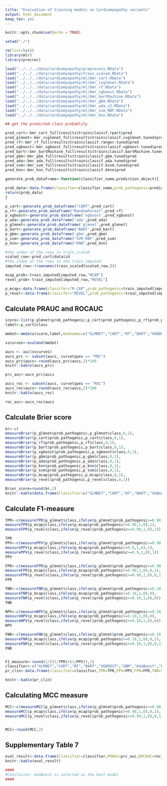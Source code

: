 ```yaml
---
title: "Evaluation of training models on Cardiomyopathy variants"
output: html_document
keep_tex: yes
---
```


```r
knitr::opts_chunk$set(echo = TRUE)
```

```r
setwd("./")

rm(list=ls())
library(mlr)
library(precrec)

load("../../../data/cardiomyopathy/preprocess.RData")
load("../../../data/cardiomyopathy/train_scaled.RData")
load("../../../data/cardiomyopathy/ml/bmr_cart.RData")
load("../../../data/cardiomyopathy/ml/bmr_cvglmnet.RData")
load("../../../data/cardiomyopathy/ml/bmr_rf.RData")
load("../../../data/cardiomyopathy/ml/bmr_xgboost.RData")
load("../../../data/cardiomyopathy/ml/bmr_bartMachine.RData")
load("../../../data/cardiomyopathy/ml/bmr_gbm.RData")
load("../../../data/cardiomyopathy/ml/bmr_ada_v2.RData")
load("../../../data/cardiomyopathy/ml/bmr_svm_RBF.RData")
load("../../../data/cardiomyopathy/ml/bmr_knn.RData")
```

 

```r
## get the predicted class probablity

pred_cart<-bmr_cart_full$results$train$classif.rpart$pred
pred_glmnet<-bmr_cvglmnet_full$results$train$classif.cvglmnet.tuned$pred
pred_rf<-bmr_rf_full$results$train$classif.ranger.tuned$pred
pred_xgboost<-bmr_xgboost_full$results$train$classif.xgboost.tuned$pred
pred_bart<-bmr_bartMachine_full$results$train$classif.bartMachine.tuned$pred
pred_gbm<-bmr_gbm_full$results$train$classif.gbm.tuned$pred
pred_ada<-bmr_ada_full$results$train$classif.ada.tuned$pred
pred_svm<-bmr_svm_full$results$train$classif.ksvm.tuned$pred
pred_knn<-bmr_knn_full$results$train$classif.kknn$pred

generate_prob_dataframe<-function(classifier_name,prediction_object){

prob_data<-data.frame(classifier=classifier_name,prob_pathogenic=prediction_object$data$prob.1,class=prediction_object$data$truth)                     
return(prob_data)
}

p_cart<-generate_prob_dataframe("CART",pred_cart)
p_rf<-generate_prob_dataframe("RandomForest",pred_rf)
p_xgboost<-generate_prob_dataframe('xgboost',pred_xgboost)
p_ada<-generate_prob_dataframe('ada',pred_ada)
p_glmnet<-generate_prob_dataframe('glmnet',pred_glmnet)
p_bart<-generate_prob_dataframe('BART',pred_bart)
p_gbm<-generate_prob_dataframe('gbm',pred_gbm)
p_svm<-generate_prob_dataframe("SVM_RBF",pred_svm)
p_knn<-generate_prob_dataframe("KNN",pred_knn)

#the index of the rows in train_scaled
scaled_row<-pred_cart$data$id
#the index of the rows in the train_imputed
imputed_row<-(rownames(train_scaled[scaled_row,]))

mcap_prob<-train_imputed[imputed_row,"MCAP"]
revel_prob<-train_imputed[imputed_row,"REVEL"]

p_mcap<-data.frame(classifer="M-CAP",prob_pathogenic=train_imputed[imputed_row,"MCAP"],class=train_imputed[imputed_row,]$pathogenic)
p_revel<-data.frame(classifer="REVEL",prob_pathogenic=train_imputed[imputed_row,"REVEL"],class=train_imputed[imputed_row,]$pathogenic)


```


## Calculate PRAUC and ROCAUC
```r
score<-list(p_glmnet$prob_pathogenic,p_cart$prob_pathogenic,p_rf$prob_pathogenic,p_bart$prob_pathogenic,p_xgboost$prob_pathogenic,p_gbm$prob_pathogenic,p_ada$prob_pathogenic,p_knn$prob_pathogenic,p_svm$prob_pathogenic,p_mcap$prob_pathogenic,p_revel$prob_pathogenic)
label<-p_cart$class

mmdat<-mmdata(score,label,modnames=c("GLMNET","CART","RF","BART","XGBOOST","GBM","ADA","KNN","SVM","MCAP","REVEL"))

sscurves<-evalmod(mmdat)

aucs <- auc(sscurves)
aucs_prc <- subset(aucs, curvetypes == "PRC")
aucs_prc$aucs<-round(aucs_prc$aucs,2)*100
knitr::kable(aucs_prc)

prc_auc<-aucs_prc$aucs

aucs_roc <- subset(aucs, curvetypes == "ROC")
aucs_roc$aucs<-round(aucs_roc$aucs,2)*100
knitr::kable(aucs_roc)

roc_auc<-aucs_roc$aucs
```
## Calculate Brier score

```r
br<-c(
measureBrier(p_glmnet$prob_pathogenic,p_glmnet$class,0,1),
measureBrier(p_cart$prob_pathogenic,p_cart$class,0,1),
measureBrier(p_rf$prob_pathogenic,p_rf$class,0,1),
measureBrier(p_bart$prob_pathogenic,p_bart$class,0,1),
measureBrier(p_xgboost$prob_pathogenic,p_xgboost$class,0,1),
measureBrier(p_gbm$prob_pathogenic,p_gbm$class,0,1),
measureBrier(p_ada$prob_pathogenic,p_ada$class,0,1),
measureBrier(p_knn$prob_pathogenic,p_knn$class,0,1),
measureBrier(p_svm$prob_pathogenic,p_svm$class,0,1),
measureBrier(p_mcap$prob_pathogenic,p_mcap$class,0,1),
measureBrier(p_revel$prob_pathogenic,p_revel$class,0,1))

Brier_score=round(br,2)
knitr::kable(data.frame(Classifier=c("GLMNET","CART","RF","BART","XGBoost","GBM","AdaBoost","SVM","KNN","MCAP","REVEL"),Brier_score))


```

## Calculate F1-measure

```r

TPR<-c(measureTPR(p_glmnet$class,ifelse(p_glmnet$prob_pathogenic>=0.90,1,0),1),measureTPR(p_cart$class,ifelse(p_cart$prob_pathogenic>=0.90,1,0),1),measureTPR(p_rf$class,ifelse(p_rf$prob_pathogenic>=0.90,1,0),1),measureTPR(p_bart$class,ifelse(p_bart$prob_pathogenic>=0.90,1,0),1),measureTPR(p_xgboost$class,ifelse(p_xgboost$prob_pathogenic>=0.90,1,0),1),measureTPR(p_gbm$class,ifelse(p_gbm$prob_pathogenic>=0.90,1,0),1),measureTPR(p_ada$class,ifelse(p_ada$prob_pathogenic>=0.90,1,0),1),measureTPR(p_knn$class,ifelse(p_knn$prob_pathogenic>=0.90,1,0),1),measureTPR(p_svm$class,ifelse(p_svm$prob_pathogenic>=0.90,1,0),1),
measureTPR(p_mcap$class,ifelse(p_mcap$prob_pathogenic>=0.90,1,0),1),
measureTPR(p_revel$class,ifelse(p_revel$prob_pathogenic>=0.90,1,0),1))

TPR
PPV<-c(measurePPV(p_glmnet$class,ifelse(p_glmnet$prob_pathogenic>=0.90,1,0),1),measurePPV(p_cart$class,ifelse(p_cart$prob_pathogenic>=0.90,1,0),1),measurePPV(p_rf$class,ifelse(p_rf$prob_pathogenic>=0.90,1,0),1),measurePPV(p_bart$class,ifelse(p_bart$prob_pathogenic>=0.90,1,0),1),measurePPV(p_xgboost$class,ifelse(p_xgboost$prob_pathogenic>=0.90,1,0),1),measurePPV(p_gbm$class,ifelse(p_gbm$prob_pathogenic>=0.90,1,0),1),measurePPV(p_ada$class,ifelse(p_ada$prob_pathogenic>=0.90,1,0),1),measurePPV(p_knn$class,ifelse(p_knn$prob_pathogenic>=0.90,1,0),1),measurePPV(p_svm$class,ifelse(p_svm$prob_pathogenic>=0.90,1,0),1),
measurePPV(p_mcap$class,ifelse(p_mcap$prob_pathogenic>=0.9,1,0),1),
measurePPV(p_revel$class,ifelse(p_revel$prob_pathogenic>=0.9,1,0),1))
PPV

FPR<-c(measureFPR(p_glmnet$class,ifelse(p_glmnet$prob_pathogenic>=0.90,1,0),0,1),measureFPR(p_cart$class,ifelse(p_cart$prob_pathogenic>=0.90,1,0),0,1),measureFPR(p_rf$class,ifelse(p_rf$prob_pathogenic>=0.90,1,0),0,1),measureFPR(p_bart$class,ifelse(p_bart$prob_pathogenic>=0.90,1,0),0,1),measureFPR(p_xgboost$class,ifelse(p_xgboost$prob_pathogenic>=0.90,1,0),0,1),measureFPR(p_gbm$class,ifelse(p_gbm$prob_pathogenic>=0.90,1,0),0,1),measureFPR(p_ada$class,ifelse(p_ada$prob_pathogenic>=0.90,1,0),0,1),measureFPR(p_knn$class,ifelse(p_knn$prob_pathogenic>=0.90,1,0),0,1),measureFPR(p_svm$class,ifelse(p_svm$prob_pathogenic>=0.90,1,0),0,1),
measureFPR(p_mcap$class,ifelse(p_mcap$prob_pathogenic>=0.90,1,0),0,1),
measureFPR(p_revel$class,ifelse(p_revel$prob_pathogenic>=0.90,1,0),0,1))
FPR

TNR<-c(measureTNR(p_glmnet$class,ifelse(p_glmnet$prob_pathogenic>=0.10,1,0),0),measureTNR(p_cart$class,ifelse(p_cart$prob_pathogenic>=0.10,1,0),0),measureTNR(p_rf$class,ifelse(p_rf$prob_pathogenic>=0.10,1,0),0),measureTNR(p_bart$class,ifelse(p_bart$prob_pathogenic>=0.10,1,0),0),measureTNR(p_xgboost$class,ifelse(p_xgboost$prob_pathogenic>=0.10,1,0),0),measureTNR(p_gbm$class,ifelse(p_gbm$prob_pathogenic>=0.10,1,0),0),measureTNR(p_ada$class,ifelse(p_ada$prob_pathogenic>=0.10,1,0),0),measureTNR(p_knn$class,ifelse(p_knn$prob_pathogenic>=0.10,1,0),0),measureTNR(p_svm$class,ifelse(p_svm$prob_pathogenic>=0.10,1,0),0),
measureTNR(p_mcap$class,ifelse(p_mcap$prob_pathogenic>=0.10,1,0),0),
measureTNR(p_revel$class,ifelse(p_revel$prob_pathogenic>=0.10,1,0),0))
TNR

NPV<-c(measureNPV(p_glmnet$class,ifelse(p_glmnet$prob_pathogenic>=0.10,1,0),0),measureNPV(p_cart$class,ifelse(p_cart$prob_pathogenic>=0.10,1,0),0),measureNPV(p_rf$class,ifelse(p_rf$prob_pathogenic>=0.10,1,0),0),measureNPV(p_bart$class,ifelse(p_bart$prob_pathogenic>=0.10,1,0),0),measureNPV(p_xgboost$class,ifelse(p_xgboost$prob_pathogenic>=0.10,1,0),0),measureNPV(p_gbm$class,ifelse(p_gbm$prob_pathogenic>=0.10,1,0),0),measureNPV(p_ada$class,ifelse(p_ada$prob_pathogenic>=0.10,1,0),0),measureNPV(p_knn$class,ifelse(p_knn$prob_pathogenic>=0.10,1,0),0),measureNPV(p_svm$class,ifelse(p_svm$prob_pathogenic>=0.10,1,0),0),
measureNPV(p_mcap$class,ifelse(p_mcap$prob_pathogenic>=0.10,1,0),0),
measureNPV(p_revel$class,ifelse(p_revel$prob_pathogenic>=0.10,1,0),0))
NPV

FNR<-c(measureFNR(p_glmnet$class,ifelse(p_glmnet$prob_pathogenic>=0.10,1,0),0,1),measureFNR(p_cart$class,ifelse(p_cart$prob_pathogenic>=0.10,1,0),0,1),measureFNR(p_rf$class,ifelse(p_rf$prob_pathogenic>=0.10,1,0),0,1),measureFNR(p_bart$class,ifelse(p_bart$prob_pathogenic>=0.10,1,0),0,1),measureFNR(p_xgboost$class,ifelse(p_xgboost$prob_pathogenic>=0.10,1,0),0,1),measureFNR(p_gbm$class,ifelse(p_gbm$prob_pathogenic>=0.10,1,0),0,1),measureFNR(p_ada$class,ifelse(p_ada$prob_pathogenic>=0.10,1,0),0,1),measureFNR(p_knn$class,ifelse(p_knn$prob_pathogenic>=0.10,1,0),0,1),measureFNR(p_svm$class,ifelse(p_svm$prob_pathogenic>=0.10,1,0),0,1),
measureFNR(p_mcap$class,ifelse(p_mcap$prob_pathogenic>=0.10,1,0),0,1),
measureFNR(p_revel$class,ifelse(p_revel$prob_pathogenic>=0.10,1,0),0,1))
FNR


F1_measure<-round(2/((1/TPR)+(1/PPV)),2)
classifier<-c("GLMNET","CART","RF","BART","XGBOOST","GBM","AdaBoost","KNN","SVM","MCAP","REVEL")
pr_clin<-data.frame(classifier=classifier,TPR=TPR,PPV=PPV,FPR=FPR,TNR=TNR,NPV=NPV,FNR=FNR,F1_measure=F1_measure)

knitr::kable(pr_clin)

```

## Calculating MCC measure
```r
MCC<-c(measureMCC(p_glmnet$class,ifelse(p_glmnet$prob_pathogenic>=0.90,1,0),0,1),measureMCC(p_cart$class,ifelse(p_cart$prob_pathogenic>=0.90,1,0),0,1),measureMCC(p_rf$class,ifelse(p_rf$prob_pathogenic>=0.90,1,0),0,1),measureMCC(p_bart$class,ifelse(p_bart$prob_pathogenic>=0.90,1,0),0,1),measureMCC(p_xgboost$class,ifelse(p_xgboost$prob_pathogenic>=0.90,1,0),0,1),measureMCC(p_gbm$class,ifelse(p_gbm$prob_pathogenic>=0.90,1,0),0,1),measureMCC(p_ada$class,ifelse(p_ada$prob_pathogenic>=0.90,1,0),0,1),measureMCC(p_knn$class,ifelse(p_knn$prob_pathogenic>=0.90,1,0),0,1),measureMCC(p_svm$class,ifelse(p_svm$prob_pathogenic>=0.90,1,0),0,1),
measureMCC(p_mcap$class,ifelse(p_mcap$prob_pathogenic>=0.90,1,0),0,1),
measureMCC(p_revel$class,ifelse(p_revel$prob_pathogenic>=0.90,1,0),0,1))


MCC<-round(MCC,2)

```


## Supplementary Table 7
```r
eval_result<-data.frame(Classifier=classifier,PRAUC=prc_auc,ROCAUC=roc_auc,Brier_Score=Brier_score,MCC=MCC)
knitr::kable(eval_result)

####
#Conclusion: AdaBoost is selected as the best model
####

```

